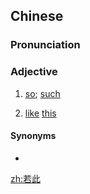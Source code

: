 ==Chinese==
{{zh-forms}}

===Pronunciation===
{{zh-pron
|m=ruòcǐ
|cat=a
}}

===Adjective===
{{zh-adj}}

# {{lb|zh|literary}} [[so]]; [[such]]
# {{lb|zh|literary}} [[like]] [[this]]

====Synonyms====
* {{zh-l|如此}}

[[zh:若此]]